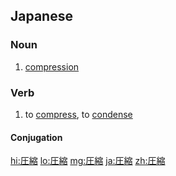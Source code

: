 ==Japanese==
{{ja-kanjitab|あつ|k1=あっ|しゅく|yomi=on}}

===Noun===
{{ja-noun|あっしゅく}}

# [[compression]]

===Verb===
{{ja-verb-suru|tr=trans|あっしゅく}}

# to [[compress]], to [[condense]]

====Conjugation====
{{ja-suru|あっしゅく}}

[[hi:圧縮]]
[[lo:圧縮]]
[[mg:圧縮]]
[[ja:圧縮]]
[[zh:圧縮]]